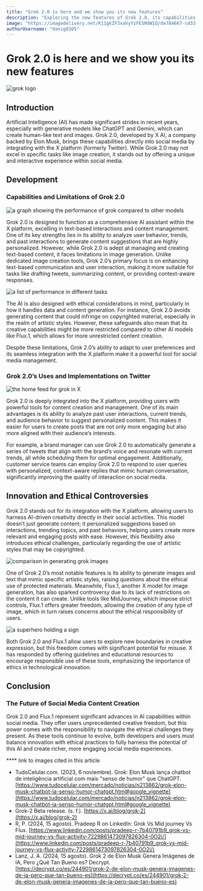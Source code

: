 ```yaml
---
title: "Grok 2.0 is here and we show you its new features"
description: "Exploring the new features of Grok 2.0, its capabilities, limitations, and the ethical considerations of AI in social media."
image: "https://imagedelivery.net/K11gkZF3xaVyYzFESMdWIQ/de784667-cd33-46a0-6650-1fc8a6130600/full"
authorUsername: "danig0205"
---
```


# Grok 2.0 is here and we show you its new features


<Img src="https://imagedelivery.net/K11gkZF3xaVyYzFESMdWIQ/448fe632-596a-4b22-ba8b-10defd77e100/full" alt="grok logo" caption="Logo for grok"/>

## Introduction

Artificial Intelligence (AI) has made significant strides in recent years, especially with generative models like ChatGPT and Gemini, which can create human-like text and images. Grok 2.0, developed by X AI, a company backed by Elon Musk, brings these capabilities directly into social media by integrating with the X platform (formerly Twitter). While Grok 2.0 may not excel in specific tasks like image creation, it stands out by offering a unique and interactive experience within social media.

## Development

### Capabilities and Limitations of Grok 2.0

<Img src="https://imagedelivery.net/K11gkZF3xaVyYzFESMdWIQ/598f6e62-4fa2-4cf2-8d3f-83c3c108b700/full" alt="a graph showing the performance of grok compared to other models" caption="graph of grok with others models"/>

Grok 2.0 is designed to function as a comprehensive AI assistant within the X platform, excelling in text-based interactions and content management. One of its key strengths lies in its ability to analyze user behavior, trends, and past interactions to generate content suggestions that are highly personalized. However, while Grok 2.0 is adept at managing and creating text-based content, it faces limitations in image generation. Unlike dedicated image creation tools, Grok 2.0’s primary focus is on enhancing text-based communication and user interaction, making it more suitable for tasks like drafting tweets, summarizing content, or providing context-aware responses.

<Img src="https://imagedelivery.net/K11gkZF3xaVyYzFESMdWIQ/63961780-17db-41e8-ac62-18e73ea59500/full" alt="a list of performance in different tasks" caption="performance comparison table"/>

The AI is also designed with ethical considerations in mind, particularly in how it handles data and content generation. For instance, Grok 2.0 avoids generating content that could infringe on copyrighted material, especially in the realm of artistic styles. However, these safeguards also mean that its creative capabilities might be more restricted compared to other AI models like Flux.1, which allows for more unrestricted content creation.

Despite these limitations, Grok 2.0’s ability to adapt to user preferences and its seamless integration with the X platform make it a powerful tool for social media management.

### Grok 2.0’s Uses and Implementations on Twitter

<Img src="https://imagedelivery.net/K11gkZF3xaVyYzFESMdWIQ/dbdce206-eba3-479b-a142-2863d3ce8b00/full" alt="the home feed for grok in X" caption="the home panel to access grok"/>

Grok 2.0 is deeply integrated into the X platform, providing users with powerful tools for content creation and management. One of its main advantages is its ability to analyze past user interactions, current trends, and audience behavior to suggest personalized content. This makes it easier for users to create posts that are not only more engaging but also more aligned with their audience’s interests.

For example, a brand manager can use Grok 2.0 to automatically generate a series of tweets that align with the brand’s voice and resonate with current trends, all while scheduling them for optimal engagement. Additionally, customer service teams can employ Grok 2.0 to respond to user queries with personalized, context-aware replies that mimic human conversation, significantly improving the quality of interaction on social media.

## Innovation and Ethical Controversies

Grok 2.0 stands out for its integration with the X platform, allowing users to harness AI-driven creativity directly in their social activities. This model doesn’t just generate content; it personalized suggestions based on interactions, trending topics, and past behaviors, helping users create more relevant and engaging posts with ease. However, this flexibility also introduces ethical challenges, particularly regarding the use of artistic styles that may be copyrighted.

<Img src="https://imagedelivery.net/K11gkZF3xaVyYzFESMdWIQ/06a939e9-d194-42ca-74a9-587d2a9b4700/full" alt="comparison in generating grok images" caption="comparative table"/>

One of Grok 2.0’s most notable features is its ability to generate images and text that mimic specific artistic styles, raising questions about the ethical use of protected materials. Meanwhile, Flux.1, another X model for image generation, has also sparked controversy due to its lack of restrictions on the content it can create. Unlike tools like MidJourney, which impose strict controls, Flux.1 offers greater freedom, allowing the creation of any type of image, which in turn raises concerns about the ethical responsibility of users.

<Img src="https://imagedelivery.net/K11gkZF3xaVyYzFESMdWIQ/b5849c40-ef95-43cb-0a1a-755026e2f500/full" alt="a superhero holding a sign" caption="image generated with grok"/>

Both Grok 2.0 and Flux.1 allow users to explore new boundaries in creative expression, but this freedom comes with significant potential for misuse. X has responded by offering guidelines and educational resources to encourage responsible use of these tools, emphasizing the importance of ethics in technological innovation.

## Conclusion

### The Future of Social Media Content Creation

Grok 2.0 and Flux.1 represent significant advances in AI capabilities within social media. They offer users unprecedented creative freedom, but this power comes with the responsibility to navigate the ethical challenges they present. As these tools continue to evolve, both developers and users must balance innovation with ethical practices to fully harness the potential of this AI and create richer, more engaging social media experiences.

**** link to images cited in this article

- TudoCelular.com. (2023, 6 noviembre). Grok: Elon Musk lança chatbot de inteligência artificial com mais "senso de humor" que ChatGPT. [https://www.tudocelular.com/mercado/noticias/n213862/grok-elon-musk-chatbot-ia-senso-humor-chatgpt.html#google_vignette](https://www.tudocelular.com/mercado/noticias/n213862/grok-elon-musk-chatbot-ia-senso-humor-chatgpt.html#google_vignette)
- Grok-2 Beta release. (s. f.). [https://x.ai/blog/grok-2](https://x.ai/blog/grok-2)
- R, P. (2024, 15 agosto). Pradeep R on LinkedIn: Grok Vs Mid journey Vs Flux. [https://www.linkedin.com/posts/pradeep-r-7b40791b9_grok-vs-mid-journey-vs-flux-activity-7229861473097826304-0O2i/](https://www.linkedin.com/posts/pradeep-r-7b40791b9_grok-vs-mid-journey-vs-flux-activity-7229861473097826304-0O2i/)
- Lanz, J. A. (2024, 15 agosto). Grok 2 de Elon Musk Genera Imágenes de IA, Pero ¿Qué Tan Bueno es? Decrypt. [https://decrypt.co/es/244901/grok-2-de-elon-musk-genera-imagenes-de-ia-pero-que-tan-bueno-es](https://decrypt.co/es/244901/grok-2-de-elon-musk-genera-imagenes-de-ia-pero-que-tan-bueno-es)
